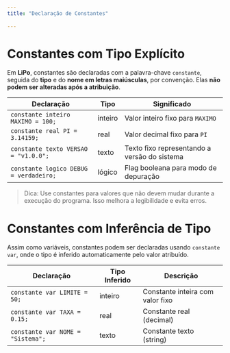 ```yaml
---
title: "Declaração de Constantes"
 
---
```


#  Constantes com Tipo Explícito

Em **LiPo**, constantes são declaradas com a palavra-chave `constante`, seguida do **tipo** e do **nome em letras maiúsculas**, por convenção. Elas **não podem ser alteradas após a atribuição**.

| Declaração                             | Tipo      | Significado                                |
|----------------------------------------|-----------|--------------------------------------------|
| `constante inteiro MAXIMO = 100;`      | inteiro   | Valor inteiro fixo para `MAXIMO`           |
| `constante real PI = 3.14159;`         | real      | Valor decimal fixo para `PI`               |
| `constante texto VERSAO = "v1.0.0";`   | texto     | Texto fixo representando a versão do sistema |
| `constante logico DEBUG = verdadeiro;` | lógico    | Flag booleana para modo de depuração       |

> Dica: Use constantes para valores que não devem mudar durante a execução do programa. Isso melhora a legibilidade e evita erros.

#  Constantes com Inferência de Tipo

Assim como variáveis, constantes podem ser declaradas usando `constante var`, onde o tipo é inferido automaticamente pelo valor atribuído.

| Declaração                     | Tipo Inferido | Descrição                                  |
|--------------------------------|---------------|---------------------------------------------|
| `constante var LIMITE = 50;`   | inteiro       | Constante inteira com valor fixo            |
| `constante var TAXA = 0.15;`   | real          | Constante real (decimal)                     |
| `constante var NOME = "Sistema";` | texto      | Constante texto (string)                     |



